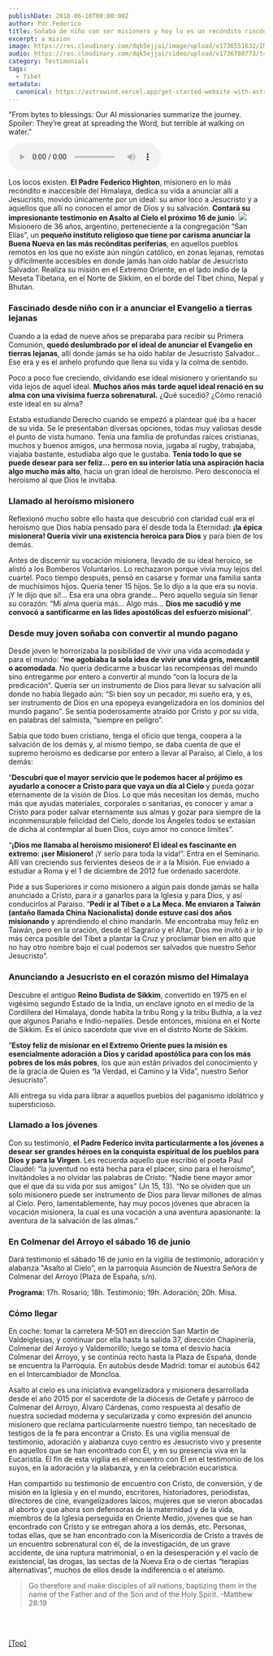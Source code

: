 ```yaml
---
publishDate: 2018-06-10T00:00:00Z
author: Pdr.Federico
title: Soñaba de niño con ser misionero y hoy lo es un recóndito rincón del Himalaya -nuevo Asalto al Cielo
excerpt: a mision
image: https://res.cloudinary.com/dqk5ejjai/image/upload/v1736551632/IMG_20240111_170605_lhdyuz.jpg
audio: https://res.cloudinary.com/dqk5ejjai/video/upload/v1736780773/t4_es_ixvtgh.wav
category: Testimonials
tags:
  - Tibet
metadata:
  canonical: https://astrowind.vercel.app/get-started-website-with-astro-tailwind-css
---
```



  <p class="audio-description">
    "From bytes to blessings: Our AI missionaries summarize the journey. Spoiler: They’re great at spreading the Word, but terrible at walking on water."
  </p>
  <audio controls>
    <source src={frontmatter.audio} type="audio/mpeg" />
    Your browser does not support the audio element.
  </audio>
  
Los locos existen. **El Padre Federico Highton**, misionero en lo más recóndito e inaccesible del Himalaya, dedica su vida a anunciar allí a Jesucristo, movido únicamente por un ideal: su amor loco a Jesucristo y a aquellos que allí no conocen el amor de Dios y su salvación. **Contará su impresionante testimonio en Asalto al Cielo el próximo 16 de junio**.
![](https://res.cloudinary.com/dqk5ejjai/image/upload/v1736551742/padre_highton_celebrando_el_corpus_christi01_iq033p.jpg)
Misionero de 36 años, argentino, perteneciente a la congregación “San Elías”, un **pequeño instituto religioso que tiene por carisma anunciar la Buena Nueva en las más recónditas periferias**, en aquellos pueblos remotos en los que no existe aún ningún católico, en  zonas lejanas, remotas y difícilmente accesibles en donde jamás han oído hablar de Jesucristo Salvador. Realiza su misión en el Extremo Oriente, en el lado indio de la Meseta Tibetana, en el Norte de Sikkim, en el borde del Tíbet chino, Nepal y Bhutan. 

### Fascinado desde niño con ir a anunciar el Evangelio a tierras lejanas

Cuando a la edad de nueve años se preparaba para recibir su Primera Comunión, **quedó deslumbrado por el ideal de anunciar el  Evangelio en tierras lejanas**, allí  donde  jamás  se ha oído hablar de Jesucristo Salvador...  Ese era  y  es  el anhelo profundo que llena su vida y la colma de sentido.

Poco a poco fue creciendo, olvidando ese ideal misionero y orientando su vida lejos de aquel ideal. **Muchos años más tarde aquel ideal renació en su alma con una  vivísima fuerza sobrenatural.**  ¿Qué sucedió? ¿Cómo renació este ideal en su alma?

Estaba estudiando Derecho cuando se empezó a plantear qué iba a hacer de su vida. Se le presentaban diversas opciones, todas muy valiosas desde el punto de vista humano. Tenía una familia de profundas raíces cristianas, muchos y buenos amigos, una hermosa novia, jugaba al rugby, trabajaba, viajaba bastante, estudiaba algo que le gustaba. **Tenía todo lo que se puede desear para ser feliz... pero en su  interior latía una aspiración hacia algo mucho más alto**, hacia un gran ideal de heroísmo. Pero desconocía el heroísmo al que Dios le invitaba.

### Llamado al heroísmo misionero

Reflexionó mucho sobre ello hasta que descubrió con claridad cuál era el heroísmo que Dios había pensado para él desde toda la Eternidad: **¡la épica misionera! Quería vivir una existencia heroica para Dios** y para bien de los demás.

Antes de discernir su vocación misionera, llevado de su ideal heroico, se alistó a los Bomberos Voluntarios. Lo rechazaron porque vivía muy lejos del cuartel. Poco tiempo después, pensó en casarse y formar una familia santa de muchísimos hijos. Quería tener 15 hijos. Se lo dijo a la que era su novia. ¡Y le dijo que sí!… Esa era una obra grande... Pero aquello seguía sin llenar su corazón: “Mi alma quería más… Algo más… **Dios me sacudió y me convocó a santificarme en las lides apostólicas del esfuerzo misional**”.

### Desde muy joven soñaba con convertir al mundo pagano

Desde joven le horrorizaba la posibilidad de vivir una vida acomodada y para el mundo: “**me agobiaba la sola idea de vivir una vida gris, mercantil o acomodada**. No quería dedicarme a buscar las recompensas del mundo sino entregarme por entero a convertir al mundo “con la locura de la predicación”. Quería ser un instrumento de Dios para llevar su salvación allí donde no había llegado aún: “Si bien soy un pecador, mi sueño era, y es, ser instrumento de Dios en una epopeya evangelizadora en los dominios del mundo pagano”. Se sentía poderosamente atraído por Cristo y por su vida, en palabras del salmista, “siempre en peligro”.

Sabía que todo buen cristiano, tenga el oficio que tenga, coopera a la salvación de los demás y, al mismo tiempo, se daba cuenta de que el supremo heroísmo es dedicarse por entero a llevar al Paraíso, al Cielo, a los demás:

“**Descubrí que el mayor servicio que le podemos hacer al prójimo es ayudarlo a conocer a Cristo para que vaya un día al Cielo** y pueda gozar eternamente de la visión de Dios. Lo que más necesitan los demás, mucho más que ayudas materiales, corporales o sanitarias, es conocer y amar a Cristo para poder salvar eternamente sus almas y gozar para siempre de la inconmensurable felicidad del Cielo, donde los Ángeles todos se extasían de dicha al contemplar al buen Dios, cuyo amor no conoce límites”.

“**¡Dios me llamaba al heroísmo misionero! El ideal es fascinante en extremo: ¡ser Misionero!** ¡Y serlo para toda la vida!”. Entra en el Seminario. Allí van creciendo sus fervientes deseos de ir a la Misión. Fue enviado a estudiar a Roma y el 1 de diciembre de 2012 fue ordenado sacerdote.

Pide a sus Superiores ir como misionero a algún país donde jamás se halla anunciado a Cristo, para ir a ganarlos para la Iglesia y para Dios, y así conducirlos al Paraíso. “**Pedí ir al Tíbet o a La Meca. Me enviaron a Taiwán (antaño llamada China Nacionalista) donde estuve casi dos años misionando** y aprendiendo el chino mandarín. Me encontraba muy feliz en Taiwán, pero en la oración, desde el Sagrario y el Altar, Dios me invitó a ir lo más cerca posible del Tíbet a plantar la Cruz y proclamar bien en alto que no hay otro nombre bajo el cual podemos ser salvados que nuestro Señor Jesucristo”.

### Anunciando a Jesucristo en el corazón mismo del Himalaya

Descubre el antiguo **Reino Budista de Sikkim**, convertido en 1975 en el vigésimo segundo Estado de la India, un enclave ignoto en el medio de la Cordillera del Himalaya, donde habita la tribu Rong  y  la  tribu  Buthia,  a  la  vez  que  algunos  Pariahs  e  Indio-nepalíes. Desde entonces, misiona en el Norte de Sikkim. Es el único sacerdote que vive en el distrito Norte de Sikkim.

“**Estoy feliz de misionar en el Extremo Oriente pues la misión es esencialmente adoración a Dios y caridad apostólica para con los más pobres de los más pobres**, los que aún están privados del conocimiento y de la gracia de Quien  es “la  Verdad, el Camino y la Vida”, nuestro Señor Jesucristo”.

Allí entrega su vida para librar a aquellos pueblos del paganismo idolátrico y supersticioso.

### Llamado a los jóvenes

Con su testimonio, **el Padre Federico invita particularmente a los jóvenes a desear ser grandes héroes en la conquista espiritual de los pueblos para Dios y para la Virgen**. Les recuerda aquello que escribió el poeta Paul Claudel: “la juventud no está hecha para el placer, sino para el heroísmo”, invitándoles a no olvidar las palabras de Cristo: “Nadie tiene mayor amor  que  el  que  da  su  vida por  sus  amigos”  (Jn  15, 13). “No se olviden que un solo misionero puede ser instrumento de Dios para llevar millones de almas al Cielo. Pero, lamentablemente, hay muy pocos jóvenes que abracen la vocación misionera, la cual es una vocación a una aventura apasionante: la aventura de la salvación de las almas.”

### En Colmenar del Arroyo el sábado 16 de junio

Dará testimonio el sábado 16 de junio en la vigilia de testimonio, adoración y alabanza "Asalto al Cielo", en la parroquia Asunción de Nuestra Señora de Colmenar del Arroyo (Plaza de España, s/n).

**Programa:**
17h. Rosario;
18h. Testimonio;
19h. Adoración;
20h. Misa.

### Cómo llegar

En coche: tomar la carretera M-501 en dirección San Martín de Valdeiglesias, y continuar por ella hasta la salida 37, dirección Chapinería, Colmenar del Arroyo y Valdemorillo; luego se toma el desvío hacia Colmenar del Arroyo, y se continúa recto hasta la Plaza de España, donde se encuentra la Parroquia. En autobús desde Madrid: tomar el autobús 642 en el Intercambiador de Moncloa.
 
Asalto al cielo es una iniciativa evangelizadora y misionera desarrollada desde el año 2015 por el sacerdote de la diócesis de Getafe y párroco de Colmenar del Arroyo, Álvaro Cárdenas, como respuesta al desafío de nuestra sociedad moderna y secularizada y como expresión del anuncio misionero que reclama particularmente nuestro tiempo, tan necesitado de testigos de la fe para encontrar a Cristo. Es una vigilia mensual de testimonio, adoración y alabanza cuyo centro es Jesucristo vivo y presente en aquellos que se han encontrado con Él, y en su presencia viva en la Eucaristía. El fin de esta vigilia es el encuentro con Él en el testimonio de los suyos, en la adoración y la alabanza, y en la celebración eucarística.

Han compartido su testimonio de encuentro con Cristo, de conversión, y de misión en la Iglesia y en el mundo, escritores, historiadores, periodistas, directores de cine, evangelizadores laicos, mujeres que se vieron abocadas al aborto y que ahora son defensoras de la maternidad y de la vida, miembros de la Iglesia perseguida en Oriente Medio, jóvenes que se han encontrado con Cristo y se entregan ahora a los demás, etc. Personas, todas ellas, que se han encontrado con la Misericordia de Cristo a través de un encuentro sobrenatural con él,  de la investigación, de un grave accidente, de una ruptura matrimonial, o en la desesperación y el vacío de existencial, las drogas, las sectas de la Nueva Era o de ciertas “terapias alternativas”, muchos de ellos desde la indiferencia o el ateísmo.


> Go therefore and make disciples of all nations, baptizing them in the name of the Father and of the Son and of the Holy Spirit.    -Matthew 28:19
<br/>
<YouTube id="atd9W7bQPl4" />
<br/>
<Hero2
    tagline="¡Tu ayuda vale mucho para nosotros y ellos!<br><br>Dios bendiga tu generosidad<br>"
    actions={[
      { variant: 'primary', 
        text: 'Donacion', 
        href: 'https://donorbox.org/omnesgentesproject',
        icon: 'tabler:heart'},
    ]}
    image={{
      src: 'https://res.cloudinary.com/dqk5ejjai/image/upload/v1736551623/IMG_1380_cpbvd9.jpg',
      alt: 'Donation',
    }}
  />

[[Top]](#top)
